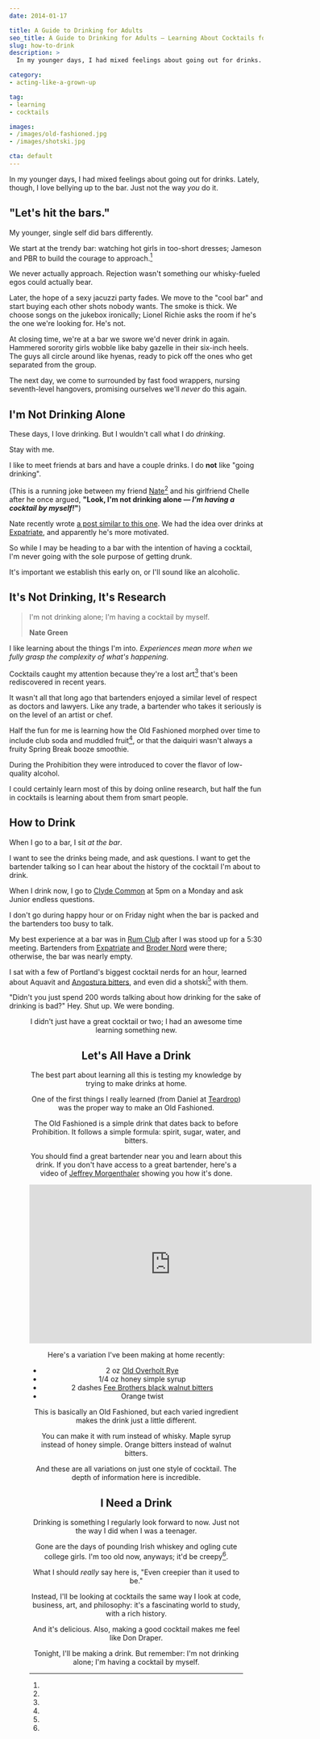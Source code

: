 ```yaml
---
date: 2014-01-17

title: A Guide to Drinking for Adults
seo_title: A Guide to Drinking for Adults — Learning About Cocktails for Fun
slug: how-to-drink
description: >
  In my younger days, I had mixed feelings about going out for drinks. Lately, though, I love bellying up to the bar. Just not the way you do it.

category:
- acting-like-a-grown-up

tag:
- learning
- cocktails

images:
- /images/old-fashioned.jpg
- /images/shotski.jpg

cta: default
---
```



In my younger days, I had mixed feelings about going out for drinks. Lately,
though, I love bellying up to the bar. Just not the way _you_ do it.

## "Let's hit the bars."

My younger, single self did bars differently.

We start at the trendy bar: watching hot girls in too-short dresses; Jameson and
PBR to build the courage to approach.[^rejection]

[^rejection]:
  We never actually approach. Rejection wasn't something our whisky-fueled egos could actually bear.

Later, the hope of a sexy jacuzzi party fades. We move to the "cool bar" and
start buying each other shots nobody wants. The smoke is thick. We choose songs
on the jukebox ironically; Lionel Richie asks the room if he's the one we're
looking for. He's not.

At closing time, we're at a bar we swore we'd never drink in again. Hammered
sorority girls wobble like baby gazelle in their six-inch heels. The guys all
circle around like hyenas, ready to pick off the ones who get separated from the
group.

The next day, we come to surrounded by fast food wrappers, nursing seventh-level
hangovers, promising ourselves we'll _never_ do this again.

## I'm Not Drinking Alone

These days, I love drinking. But I wouldn't call what I do _drinking_.

Stay with me.

I like to meet friends at bars and have a couple drinks. I do **not** like
"going drinking".

(This is a running joke between my friend [Nate][1][^similar] and his girlfriend
Chelle after he once argued, **"Look, I'm not drinking alone — _I'm having a
cocktail by myself!_"**)

[^similar]:
  Nate recently wrote [a post similar to this one][2]. We had the idea over drinks at [Expatriate][3], and apparently he's more motivated.

So while I may be heading to a bar with the intention of having a cocktail, I'm
never going with the sole purpose of getting drunk.

It's important we establish this early on, or I'll sound like an alcoholic.

## It's Not Drinking, It's Research

> I'm not drinking alone; I'm having a cocktail by myself.
>
> **Nate Green**

I like learning about the things I'm into. _Experiences mean more when we fully
grasp the complexity of what's happening._

Cocktails caught my attention because they're a lost art[^art] that's been
rediscovered in recent years.

[^art]:
  It wasn't all that long ago that bartenders enjoyed a similar level of respect as doctors and lawyers. Like any trade, a bartender who takes it seriously is on the level of an artist or chef.

Half the fun for me is learning how the Old Fashioned morphed over time to
include club soda and muddled fruit[^prohibition], or that the daiquiri wasn't
always a fruity Spring Break booze smoothie.

[^prohibition]:
  During the Prohibition they were introduced to cover the flavor of low-quality alcohol.

I could certainly learn most of this by doing online research, but half the fun
in cocktails is learning about them from smart people.

## How to Drink

When I go to a bar, I sit _at the bar_.

I want to see the drinks being made, and ask questions. I want to get the
bartender talking so I can hear about the history of the cocktail I'm about to
drink.

When I drink now, I go to [Clyde Common][4] at 5pm on a Monday and ask Junior
endless questions.

I don't go during happy hour or on Friday night when the bar is packed and the
bartenders too busy to talk.

My best experience at a bar was in [Rum Club][5] after I was stood up for a 5:30
meeting. Bartenders from [Expatriate][3] and [Broder Nord][6] were there;
otherwise, the bar was nearly empty.

I sat with a few of Portland's biggest cocktail nerds for an hour, learned about
Aquavit and [Angostura bitters][7], and even did a shotski[^shotski] with them.

[^shotski]:
  "Didn't you just spend 200 words talking about how drinking for the sake of drinking is bad?" Hey. Shut up. We were bonding.

<Figure
  align="center"
  src="images/shotski.jpg"
  alt="The Shotski."
  caption="The Shotski."
  creditType="Credit"
  creditLink="http://hillarymaybery.com/2010-09-kelly-creighton-wedding/"
  credit="Hillary Maybery"
/>

I didn't just have a great cocktail or two; I had an awesome time learning
something new.

## Let's All Have a Drink

The best part about learning all this is testing my knowledge by trying to make
drinks at home.

One of the first things I really learned (from Daniel at [Teardrop][9]) was the
proper way to make an Old Fashioned.

The Old Fashioned is a simple drink that dates back to before Prohibition. It
follows a simple formula: spirit, sugar, water, and bitters.

You should find a great bartender near you and learn about this drink. If you
don't have access to a great bartender, here's a video of [Jeffrey
Morgenthaler][10] showing you how it's done.

<iframe width="560" height="315" src="https://www.youtube.com/embed/LufrnOktZiA" frameborder="0" gesture="media" allow="encrypted-media" allowfullscreen></iframe>

Here's a variation I've been making at home recently:

* 2 oz [Old Overholt Rye][11]
* 1/4 oz honey simple syrup
* 2 dashes [Fee Brothers black walnut bitters][12]
* Orange twist

This is basically an Old Fashioned, but each varied ingredient makes the drink
just a little different.

You can make it with rum instead of whisky. Maple syrup instead of honey simple.
Orange bitters instead of walnut bitters.

And these are all variations on just one style of cocktail. The depth of
information here is incredible.

## I Need a Drink

Drinking is something I regularly look forward to now. Just not the way I did
when I was a teenager.

Gone are the days of pounding Irish whiskey and ogling cute college girls. I'm
too old now, anyways; it'd be creepy[^creepier].

[^creepier]:
  What I should _really_ say here is, "Even creepier than it used to be."

Instead, I'll be looking at cocktails the same way I look at code, business,
art, and philosophy: it's a fascinating world to study, with a rich history.

And it's delicious. Also, making a good cocktail makes me feel like Don Draper.

Tonight, I'll be making a drink. But remember: I'm not drinking alone; I'm
having a cocktail by myself.

[1]: https://nategreen.org/
[2]: http://nategreen.org/the-best-time-to-go-to-a-bar/
[3]: http://expatriatepdx.com/
[4]: http://www.clydecommon.com/
[5]: http://rumclubpdx.com/
[6]: http://www.broderpdx.com/
[7]: http://en.wikipedia.org/wiki/Angostura_bitters
[9]: http://teardroplounge.com/
[10]: http://www.jeffreymorgenthaler.com/
[11]: http://www.beamglobal.com/brands/old-overholt
[12]: http://www.feebrothers.com/products/bitters/black_walnut_bitters.php
